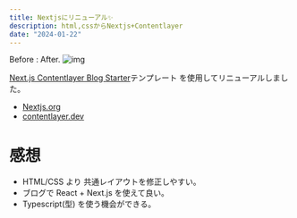 ```yaml
---
title: Nextjsにリニューアル✨
description: html,cssからNextjs+Contentlayer
date: "2024-01-22"
---
```


Before : After.
![img](/beforeafter-htmltonextjs.png)

[Next.js Contentlayer Blog Starter](https://vercel.com/templates/next.js/nextjs-contentlayer)テンプレート
を使用してリニューアルしました。

- [Nextjs.org](https://nextjs.org/)
- [contentlayer.dev](https://contentlayer.dev/)

# 感想

- HTML/CSS より 共通レイアウトを修正しやすい。
- ブログで React + Next.js を使えて良い。
- Typescript(型) を使う機会ができる。
